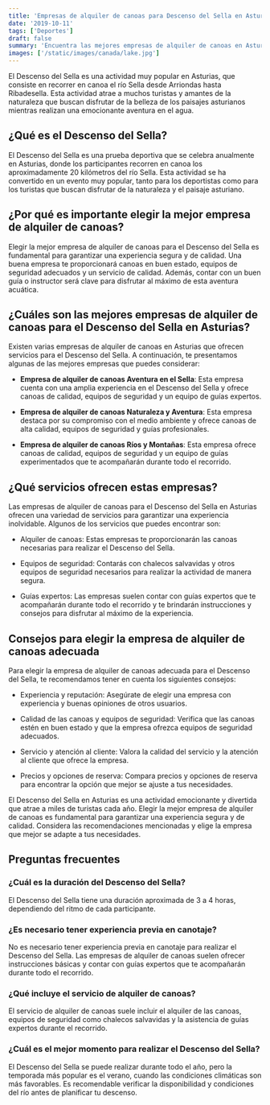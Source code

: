 ```yaml
---
title: 'Empresas de alquiler de canoas para Descenso del Sella en Asturias'
date: '2019-10-11'
tags: ['Deportes']
draft: false
summary: 'Encuentra las mejores empresas de alquiler de canoas en Asturias para vivir el emocionante Descenso del Sella. ¡Descubre tu aventura acuática ideal!'
images: ['/static/images/canada/lake.jpg']
---
```


El Descenso del Sella es una actividad muy popular en Asturias, que consiste en recorrer en canoa el río Sella desde Arriondas hasta Ribadesella. Esta actividad atrae a muchos turistas y amantes de la naturaleza que buscan disfrutar de la belleza de los paisajes asturianos mientras realizan una emocionante aventura en el agua.

<TOCInline toc={props.toc} asDisclosure />

## ¿Qué es el Descenso del Sella?

El Descenso del Sella es una prueba deportiva que se celebra anualmente en Asturias, donde los participantes recorren en canoa los aproximadamente 20 kilómetros del río Sella. Esta actividad se ha convertido en un evento muy popular, tanto para los deportistas como para los turistas que buscan disfrutar de la naturaleza y el paisaje asturiano.

## ¿Por qué es importante elegir la mejor empresa de alquiler de canoas?

Elegir la mejor empresa de alquiler de canoas para el Descenso del Sella es fundamental para garantizar una experiencia segura y de calidad. Una buena empresa te proporcionará canoas en buen estado, equipos de seguridad adecuados y un servicio de calidad. Además, contar con un buen guía o instructor será clave para disfrutar al máximo de esta aventura acuática.

## ¿Cuáles son las mejores empresas de alquiler de canoas para el Descenso del Sella en Asturias?

Existen varias empresas de alquiler de canoas en Asturias que ofrecen servicios para el Descenso del Sella. A continuación, te presentamos algunas de las mejores empresas que puedes considerar:

- **Empresa de alquiler de canoas Aventura en el Sella**: Esta empresa cuenta con una amplia experiencia en el Descenso del Sella y ofrece canoas de calidad, equipos de seguridad y un equipo de guías expertos.

- **Empresa de alquiler de canoas Naturaleza y Aventura**: Esta empresa destaca por su compromiso con el medio ambiente y ofrece canoas de alta calidad, equipos de seguridad y guías profesionales.

- **Empresa de alquiler de canoas Ríos y Montañas**: Esta empresa ofrece canoas de calidad, equipos de seguridad y un equipo de guías experimentados que te acompañarán durante todo el recorrido.

## ¿Qué servicios ofrecen estas empresas?

Las empresas de alquiler de canoas para el Descenso del Sella en Asturias ofrecen una variedad de servicios para garantizar una experiencia inolvidable. Algunos de los servicios que puedes encontrar son:

- Alquiler de canoas: Estas empresas te proporcionarán las canoas necesarias para realizar el Descenso del Sella.

- Equipos de seguridad: Contarás con chalecos salvavidas y otros equipos de seguridad necesarios para realizar la actividad de manera segura.

- Guías expertos: Las empresas suelen contar con guías expertos que te acompañarán durante todo el recorrido y te brindarán instrucciones y consejos para disfrutar al máximo de la experiencia.

## Consejos para elegir la empresa de alquiler de canoas adecuada

Para elegir la empresa de alquiler de canoas adecuada para el Descenso del Sella, te recomendamos tener en cuenta los siguientes consejos:

- Experiencia y reputación: Asegúrate de elegir una empresa con experiencia y buenas opiniones de otros usuarios.

- Calidad de las canoas y equipos de seguridad: Verifica que las canoas estén en buen estado y que la empresa ofrezca equipos de seguridad adecuados.

- Servicio y atención al cliente: Valora la calidad del servicio y la atención al cliente que ofrece la empresa.

- Precios y opciones de reserva: Compara precios y opciones de reserva para encontrar la opción que mejor se ajuste a tus necesidades.



El Descenso del Sella en Asturias es una actividad emocionante y divertida que atrae a miles de turistas cada año. Elegir la mejor empresa de alquiler de canoas es fundamental para garantizar una experiencia segura y de calidad. Considera las recomendaciones mencionadas y elige la empresa que mejor se adapte a tus necesidades.

## Preguntas frecuentes

### ¿Cuál es la duración del Descenso del Sella?

El Descenso del Sella tiene una duración aproximada de 3 a 4 horas, dependiendo del ritmo de cada participante.

### ¿Es necesario tener experiencia previa en canotaje?

No es necesario tener experiencia previa en canotaje para realizar el Descenso del Sella. Las empresas de alquiler de canoas suelen ofrecer instrucciones básicas y contar con guías expertos que te acompañarán durante todo el recorrido.

### ¿Qué incluye el servicio de alquiler de canoas?

El servicio de alquiler de canoas suele incluir el alquiler de las canoas, equipos de seguridad como chalecos salvavidas y la asistencia de guías expertos durante el recorrido.

### ¿Cuál es el mejor momento para realizar el Descenso del Sella?

El Descenso del Sella se puede realizar durante todo el año, pero la temporada más popular es el verano, cuando las condiciones climáticas son más favorables. Es recomendable verificar la disponibilidad y condiciones del río antes de planificar tu descenso.
